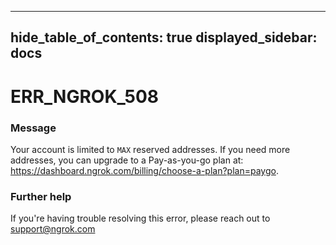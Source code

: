 

---
hide_table_of_contents: true
displayed_sidebar: docs
---


# ERR_NGROK_508

### Message
Your account is limited to `MAX` reserved addresses. If you need more addresses, you can upgrade to a Pay-as-you-go plan at: https://dashboard.ngrok.com/billing/choose-a-plan?plan=paygo.

<ErrorDetails />



### Further help
If you're having trouble resolving this error, please reach out to [support@ngrok.com](mailto:support@ngrok.com?subject=Help%20with%20ERR_NGROK_508)

